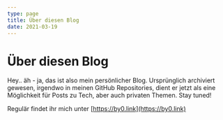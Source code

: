 ```yaml
---
type: page
title: Über diesen Blog
date: 2021-03-19
---
```


# Über diesen Blog

Hey.. äh - ja, das ist also mein persönlicher Blog.
Ursprünglich archiviert gewesen, irgendwo in meinen GitHub Repositories, dient er jetzt als eine Möglichkeit für Posts zu Tech, aber auch privaten Themen.
Stay tuned!

Regulär findet ihr mich unter [https://by0.link](https://by0.link)
